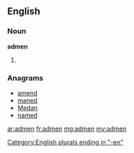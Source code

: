 ==English==

===Noun===
'''admen'''
# {{plural of|[[adman]]}}

===Anagrams===
* [[amend#English|amend]]
* [[maned#English|maned]]
* [[Medan#English|Medan]]
* [[named#English|named]]

[[Category:English plurals ending in "-en"]]

[[ar:admen]]
[[fr:admen]]
[[mg:admen]]
[[my:admen]]
